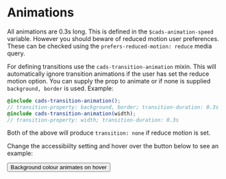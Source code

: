 
<Meta title="Foundations/Animation" />

# Animations

All animations are 0.3s long. This is defined in the `$cads-animation-speed` variable. However you should beware of reduced motion user preferences. These can be checked using the `prefers-reduced-motion: reduce` media query.

For defining transitions use the `cads-transition-animation` mixin. This will automatically ignore transition animations if the user has set the reduce motion option. You can supply the prop to animate or if none is supplied `background, border` is used. Example:

```scss
@include cads-transition-animation();
// transition-property: background, border; transition-duration: 0.3s
@include cads-transition-animation(width);
// transition-property: width; transition-duration: 0.3s
```

Both of the above will produce `transition: none` if reduce motion is set.

Change the accessibiilty setting and hover over the button below to see an example:

<button class="cads-button">Background colour animates on hover</button>
